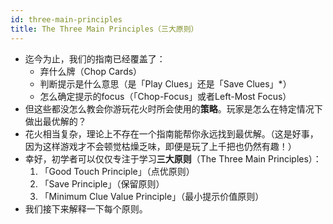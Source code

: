 ```yaml
---
id: three-main-principles
title: The Three Main Principles（三大原则）
---
```



<BeginnersGuideProgress id="three-main-principles" />

- 迄今为止，我们的指南已经覆盖了：
  - 弃什么牌（Chop Cards）
  - 判断提示是什么意思（是「Play Clues」还是「Save Clues」\*）
  - 怎么确定提示的focus（「Chop-Focus」或者Left-Most Focus）
- 但这些都没怎么教会你游玩花火时所会使用的**策略**。玩家是怎么在特定情况下做出最优解的？
- 花火相当复杂，理论上不存在一个指南能帮你永远找到最优解。（这是好事，因为这样游戏才不会顿觉枯燥乏味，即便是玩了上千把也仍然有趣！）
- 幸好，初学者可以仅仅专注于学习**三大原则**（The Three Main Principles）：
  1. 「Good Touch Principle」（点优原则）
  1. 「Save Principle」（保留原则）
  1. 「Minimum Clue Value Principle」（最小提示价值原则）
- 我们接下来解释一下每个原则。

